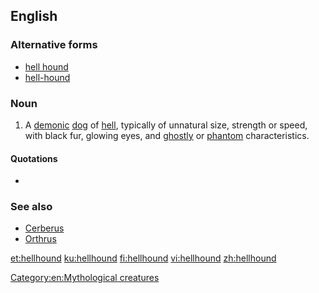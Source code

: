 ==English==
{{wikipedia}}

===Alternative forms===
* [[hell hound]]
* [[hell-hound]]

===Noun===
{{en-noun}}

# {{context|mythology|lang=en}} A [[demon]]ic [[dog]] of [[hell]], typically of unnatural size, strength or speed, with black fur, glowing eyes, and [[ghostly]] or [[phantom]] characteristics.

====Quotations====
* {{seeCites}}

===See also===
* [[Cerberus]]
* [[Orthrus]]
[[Category:en:Mythological creatures]]

[[et:hellhound]]
[[ku:hellhound]]
[[fi:hellhound]]
[[vi:hellhound]]
[[zh:hellhound]]